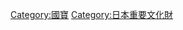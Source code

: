{{Commons category|National Treasures of Japan}}
{{Catmore}}

[[Category:國寶|Category:國寶]]
[[Category:日本重要文化財|Category:日本重要文化財]]